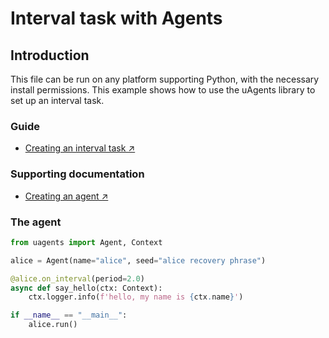 # Interval task with Agents

## Introduction

This file can be run on any platform supporting Python, with the necessary install permissions.
This example shows how to use the uAgents library to set up an interval task.

### Guide

- [Creating an interval task ↗️](/guides/agents/interval-task)

### Supporting documentation

- [Creating an agent ↗️](/guides/agents/create-a-uagent)

### The agent

```py copy filename="interval-task.py"
from uagents import Agent, Context

alice = Agent(name="alice", seed="alice recovery phrase")

@alice.on_interval(period=2.0)
async def say_hello(ctx: Context):
    ctx.logger.info(f'hello, my name is {ctx.name}')

if __name__ == "__main__":
    alice.run()
```
